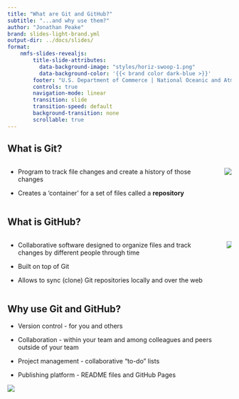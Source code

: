 ```yaml
---
title: "What are Git and GitHub?"
subtitle: "...and why use them?"
author: "Jonathan Peake"
brand: slides-light-brand.yml
output-dir: ../docs/slides/
format: 
    nmfs-slides-revealjs: 
        title-slide-attributes:
          data-background-image: "styles/horiz-swoop-1.png"
          data-background-color: '{{< brand color dark-blue >}}'
        footer: "U.S. Department of Commerce | National Oceanic and Atmospheric Administration | National Marine Fisheries Service"
        controls: true
        navigation-mode: linear
        transition: slide
        transition-speed: default
        background-transition: none
        scrollable: true
---
```


## What is Git?

::::: columns
::: column
-   Program to track file changes and create a history of those changes

-   Creates a 'container' for a set of files called a **repository**
:::

::: column
![](images/paste-63.png)
:::
:::::

## What is GitHub?

::::: columns
::: column
-   Collaborative software designed to organize files and track changes by different people through time

-   Built on top of Git

-   Allows to sync (clone) Git repositories locally and over the web
:::

::: column
![](images/paste-60.png)
:::
:::::

## Why use Git and GitHub?

-   Version control - for you and others

-   Collaboration - within your team and among colleagues and peers outside of your team

-   Project management - collaborative "to-do" lists

-   Publishing platform - README files and GitHub Pages

![](images/paste-62.png)